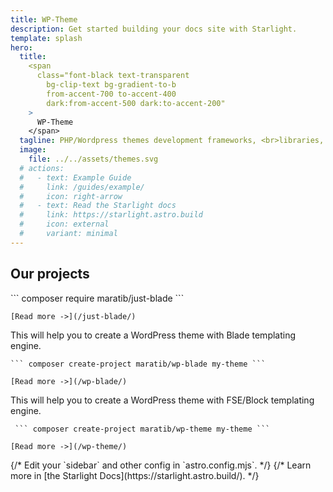 ```yaml
---
title: WP-Theme
description: Get started building your docs site with Starlight.
template: splash
hero:
  title:    
    <span
      class="font-black text-transparent
        bg-clip-text bg-gradient-to-b
        from-accent-700 to-accent-400
        dark:from-accent-500 dark:to-accent-200"
    >
      WP-Theme
    </span>
  tagline: PHP/Wordpress themes development frameworks, <br>libraries, utilities, tools and more!
  image:
    file: ../../assets/themes.svg
  # actions:
  #   - text: Example Guide
  #     link: /guides/example/
  #     icon: right-arrow
  #   - text: Read the Starlight docs
  #     link: https://starlight.astro.build
  #     icon: external
  #     variant: minimal
---
```



## Our projects

<CardGrid stagger>
  <Card title="Just-Blade" icon="pencil" link="/just-blade/">
    ``` composer require maratib/just-blade ```   

    [Read more ->](/just-blade/)

  </Card>

  <Card title="WP-Blade" icon="add-document" link="/wp-blade/">

  This will help you to create a WordPress theme with Blade templating engine.



    ``` composer create-project maratib/wp-blade my-theme ```   

    [Read more ->](/wp-blade/)

  </Card>

  <Card title="WP-Theme" icon="add-document" link="/wp-theme/">

  This will help you to create a WordPress theme with FSE/Block templating engine.

     ``` composer create-project maratib/wp-theme my-theme ```   

    [Read more ->](/wp-theme/)
  </Card>
  {/* <Card title="Configure your site" icon="setting">
    Edit your `sidebar` and other config in `astro.config.mjs`.
  </Card> */}
  {/* <Card title="Read the docs" icon="open-book">
    Learn more in [the Starlight Docs](https://starlight.astro.build/).
  </Card> */}
</CardGrid>

